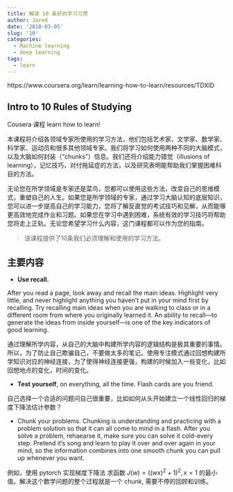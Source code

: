 ```yaml
---
title: 解读 10 条好的学习习惯
author: Jared
date: '2018-03-05'
slug: '10'
categories:
  - Machine learning
  - deep learning
tags:
  - learn
---
```


https://www.coursera.org/learn/learning-how-to-learn/resources/TDXlD

## Intro to 10 Rules of Studying

Cousera 课程 learn how to learn! 

本课程将介绍各领域专家所使用的学习方法，他们包括艺术家、文学家、数学家、科学家、运动员和很多其他领域专家。我们将学习如何使用两种不同的大脑模式，以及大脑如何封装（“chunks”）信息。我们还将介绍能力错觉（illusions of learning），记忆技巧，对付拖延症的方法，以及研究表明能帮助我们掌握困难科目的方法。

无论您在所学领域是专家还是菜鸟，您都可以使用这些方法，改变自己的思维模式，重塑自己的人生。如果您是所学领域的专家，通过学习大脑认知的底层知识，您可以进一步提高自己的学习能力，您将了解反直觉的考试技巧和见解，从而能够更高效地完成作业和习题。如果您在学习中遇到困难，系统有效的学习技巧将帮助您将走上正轨。无论您希望学习什么内容，这门课程都可以作为您的指南。

> 该课程提供了10条我们必须理解和使用的学习方法。


## 主要内容

- **Use recall.** 

After you read a page, look away and recall the main ideas. Highlight very little, and never highlight anything you haven’t put in your mind first by recalling. Try recalling main ideas when you are walking to class or in a different room from where you originally learned it. An ability to recall—to generate the ideas from inside yourself—is one of the key indicators of good learning.

通过理解所学内容，从自己的大脑中构建所学内容的逻辑结构是极其重要的事情。所以，为了防止自己欺骗自己，不要做太多的笔记。使用专注模式通过回想构建所学知识对应的神经连接，为了使得神经连接更强，构建的时候加入一些变化，比如回想地点的变化，时间的变化。

- **Test yourself**, on everything, all the time. Flash cards are you friend.

自己选择一个合适的问题问自己很重要，比如如何从头开始建立一个线性回归的梯度下降法估计参数？

- Chunk your problems. Chunking is understanding and practicing with a problem solution so that it can all come to mind in a flash. After you solve a problem, rehaearse it, make sure you can solve it cold-every step. Pretend it's song and learn to play it over and over again in your mind, so the information combines into one smooth chunk you can pull up whenever you want.

例如，使用 pytorch 实现梯度下降法 求函数 $J(w) = ((wx)^2 + 1)^2, x = 1$ 的最小值。解决这个数学问题的整个过程就是一个 chunk, 需要不停的回顾和训练。

